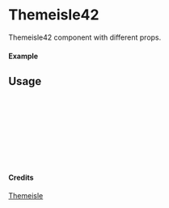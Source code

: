 
<Meta of={Themeisle42} title="Themeisle/Themeisle42" />

# Themeisle42

Themeisle42 component with different props.

#### Example

<Canvas of={Themeisle42.Primary} />

## Usage

```ts
import { Themeisle42 } from "yadl-ui";

const Example = () => {
  return (
      <Themeisle42 />
  );
};

export default Example;
```

#### Credits
[Themeisle](https://themeisle.com/illustrations)
